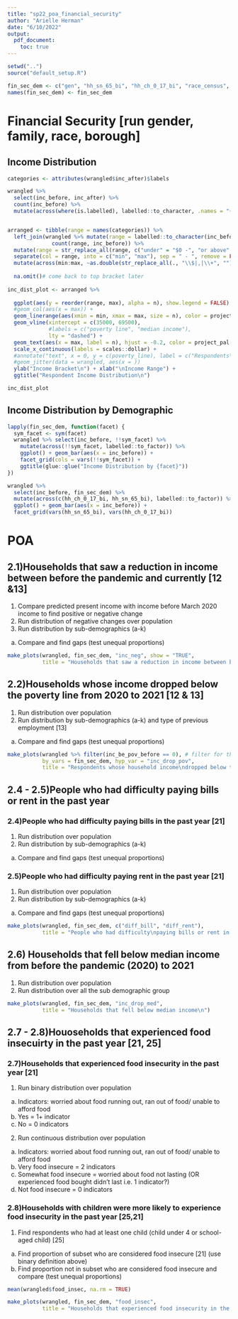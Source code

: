 ```yaml
---
title: "sp22_poa_financial_security"
author: "Arielle Herman"
date: "6/10/2022"
output:
  pdf_document:
    toc: true
---
```


```r
setwd("..")
source("default_setup.R")

fin_sec_dem <- c("gen", "hh_sn_65_bi", "hh_ch_0_17_bi", "race_census", "borough")
names(fin_sec_dem) <- fin_sec_dem
```

# Financial Security [run gender, family, race, borough]

## Income Distribution

```r
categories <- attributes(wrangled$inc_after)$labels

wrangled %>%
  select(inc_before, inc_after) %>%
  count(inc_before) %>%
  mutate(across(where(is.labelled), labelled::to_character, .names = "{col}_label"))


arranged <- tibble(range = names(categories)) %>%
  left_join(wrangled %>% mutate(range = labelled::to_character(inc_before)) %>%
              count(range, inc_before)) %>%
  mutate(range = str_replace_all(range, c("under" = "$0 -", "or above" = "- $400,001+"))) %>%
  separate(col = range, into = c("min", "max"), sep = " - ", remove = FALSE) %>%
  mutate(across(min:max, ~as.double(str_replace_all(., "\\$|,|\\+", "")))) %>%
  
  na.omit()# come back to top bracket later
  
inc_dist_plot <- arranged %>%
  
  ggplot(aes(y = reorder(range, max), alpha = n), show.legend = FALSE) +
  #geom_col(aes(x = max)) +
  geom_linerange(aes(xmin = min, xmax = max, size = n), color = project_pal[4], show.legend = FALSE) +
  geom_vline(xintercept = c(35000, 69500),
             #labels = c("poverty line", "median income"),
             lty = "dashed") +
  geom_text(aes(x = max, label = n), hjust = -0.2, color = project_pal[4], size = 3, show.legend = FALSE) +
  scale_x_continuous(labels = scales::dollar) +
  #annotate("text", x = 0, y = c(poverty_line), label = c("Respondents\nBelow Poverty Line"))
  #geom_jitter(data = wrangled, aes(x = ))
  ylab("Income Bracket\n") + xlab("\nIncome Range") +
  ggtitle("Respondent Income Distribution\n")

inc_dist_plot
```

## Income Distribution by Demographic

```r
lapply(fin_sec_dem, function(facet) {
  sym_facet <- sym(facet)
  wrangled %>% select(inc_before, !!sym_facet) %>%
    mutate(across(!!sym_facet, labelled::to_factor)) %>%
    ggplot() + geom_bar(aes(x = inc_before)) +
    facet_grid(cols = vars(!!sym_facet)) +
    ggtitle(glue::glue("Income Distribution by {facet}"))
})

wrangled %>%
  select(inc_before, fin_sec_dem) %>%
  mutate(across(c(hh_ch_0_17_bi, hh_sn_65_bi), labelled::to_factor)) %>%
  ggplot() + geom_bar(aes(x = inc_before)) + 
  facet_grid(vars(hh_sn_65_bi), vars(hh_ch_0_17_bi))
```

# POA

## 2.1)Households that saw a reduction in income between before the pandemic  and currently [12 &13]

1.	Compare predicted present income with income before March 2020 income to find positive or negative change
2.	Run distribution of negative changes over population
3.	Run distribution by sub-demographics (a-k)
a.	Compare and find gaps (test unequal proportions)

```r
make_plots(wrangled, fin_sec_dem, "inc_neg", show = "TRUE",
           title = "Households that saw a reduction in income between before the pandemic  and currently")
```

## 2.2)Households whose income dropped below the poverty line from 2020 to 2021 [12 & 13]

1.	Run distribution over population
2.	Run distribution by sub-demographics (a-k) and type of previous employment [13]
a.	Compare and find gaps (test unequal proportions)

```r
make_plots(wrangled %>% filter(inc_be_pov_before == 0), # filter for those who started above the poverty line
           by_vars = fin_sec_dem, hyp_var = "inc_drop_pov",
           title = "Respondents whose household income\ndropped below the poverty line")

```

## 2.4 - 2.5)People who had difficulty paying bills or rent in the past year

### 2.4)People who had difficulty paying bills in the past year [21]

1.	Run distribution over population
2.	Run distribution by sub-demographics (a-k)
a.	Compare and find gaps (test unequal proportions)


### 2.5)People who had difficulty paying rent in the past year [21]

1.	Run distribution over population
2.	Run distribution by sub-demographics (a-k)
a.	Compare and find gaps (test unequal proportions)

```r
make_plots(wrangled, fin_sec_dem, c("diff_bill", "diff_rent"),
           title = "People who had difficulty\npaying bills or rent in the past year\n")
```

## 2.6) Households that fell below median income from before the pandemic (2020) to 2021
1.	Run distribution over population
2.	Run distribution over all the sub demographic group

```r
make_plots(wrangled, fin_sec_dem, "inc_drop_med",
           title = "Households that fell below median income\n")
```

## 2.7 - 2.8)Houoseholds that experienced food insecuirty in the past year [21, 25]

### 2.7)Households that experienced food insecurity in the past year [21]

1.	Run binary distribution over population
a.	Indicators: worried about food running out, ran out of food/ unable to afford food 
b.	Yes = 1+ indicator
c.	No = 0 indicators
2.	Run continuous distribution over population
a.	Indicators: worried about food running out, ran out of food/ unable to afford food 
b.	Very food insecure = 2 indicators
c.	Somewhat food insecure = worried about food not lasting (OR experienced food bought didn’t last i.e. 1 indicator?)
d.	Not food insecure = 0 indicators

### 2.8)Households with children were more likely to experience food insecurity in the past year [25,21]

1.	Find respondents who had at least one child (child under 4 or school-aged child) [25]
a.	Find proportion of subset who are considered food insecure [21] (use binary definition above)
b.	Find proportion not in subset who are considered food insecure and compare (test unequal proportions)

```r
mean(wrangled$food_insec, na.rm = TRUE)

make_plots(wrangled, fin_sec_dem, "food_insec",
           title = "Households that experienced food insecurity in the past year")
```

